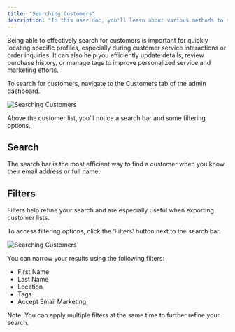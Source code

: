 ```yaml
---
title: "Searching Customers"
description: "In this user doc, you'll learn about various methods to search for customers in Spree"
---
```


Being able to effectively search for customers is important for quickly locating specific profiles, especially during customer service interactions or order inquiries. It can also help you efficiently update details, review purchase history, or manage tags to improve personalized service and marketing efforts.

To search for customers, navigate to the Customers tab of the admin dashboard.

<img alt="Searching Customers" classname="block dark:hidden" src="https://vendo-production-res.cloudinary.com/image/upload/w_1920/q_auto/v1747661006/docs/Customers/Searching%20Customers/5.4.1_Searching_Customers_-_Navigate_To_Tab_jjjb2k.png" />

Above the customer list, you’ll notice a search bar and some filtering options.

## Search

The search bar is the most efficient way to find a customer when you know their email address or full name.

## Filters

Filters help refine your search and are especially useful when exporting customer lists.

To access filtering options, click the ‘Filters’ button next to the search bar.

<img alt="Searching Customers" classname="block dark:hidden" src="https://vendo-production-res.cloudinary.com/image/upload/w_1920/q_auto/v1747661005/docs/Customers/Searching%20Customers/5.4.2_Searching_Customers_-_Filters_fsaypa.png" />

You can narrow your results using the following filters:

- First Name
- Last Name
- Location
- Tags
- Accept Email Marketing

Note: You can apply multiple filters at the same time to further refine your search.